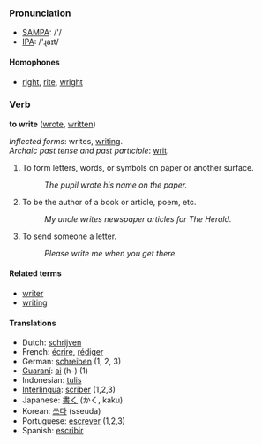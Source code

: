 === Pronunciation ===
*[[w:SAMPA|SAMPA]]: /'/
*[[w:IPA|IPA]]: /'ɻaɪt/
==== Homophones ====
*[[right]], [[rite]], [[wright]]

=== Verb ===
'''to write''' ([[wrote]], [[written]])

''Inflected forms'': writes, [[writing]].<br>
''Archaic past tense and past participle'': [[writ]].

#To form letters, words, or symbols on paper or another surface. 
#:''The pupil wrote his name on the paper.'' 
#To be the author of a book or article, poem, etc. 
#:''My uncle writes newspaper articles for The Herald.'' 
#To send someone a letter. 
#:''Please write me when you get there.''

====Related terms====
*[[writer]]
*[[writing]]

====Translations====
*Dutch: [[schrijven]]
*French: [[écrire]], [[rédiger]]
*German: [[schreiben]] (1, 2, 3)
*[[Guaraní]]: [[ai]] (h-) (1)
*Indonesian: [[tulis]]
*[[Interlingua]]: [[scriber]] (1,2,3)
*Japanese: [[書く]] (かく, kaku)
*Korean: [[쓰다]] (sseuda)
*Portuguese: [[escrever]] (1,2,3)
*Spanish: [[escribir]]